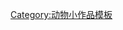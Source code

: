{{asbox
| image     = Volucella zonaria MHNT.jpg
| pix       = 40
| subject   = [[食蚜蝇科]]
| qualifier = 
| category  = 动物小作品
| tempsort  = 
| name      = Template:Syrphidae-stub
}}<noinclude>
[[Category:动物小作品模板]]
</noinclude>